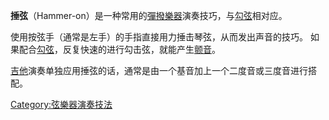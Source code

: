 {{Unreferenced|time=2022-02-25T03:25:40+00:00}}
'''捶弦'''（Hammer-on）是一种常用的[[彈撥樂器|彈撥樂器]]演奏技巧，与[[勾弦|勾弦]]相对应。

使用按弦手（通常是左手）的手指直接用力捶击琴弦，从而发出声音的技巧。
如果配合[[勾弦|勾弦]]，反复快速的进行勾击弦，就能产生[[颤音|颤音]]。

[[吉他|吉他]]演奏单独应用捶弦的话，通常是由一个基音加上一个二度音或三度音进行搭配。

[[Category:弦樂器演奏技法|Category:弦樂器演奏技法]]